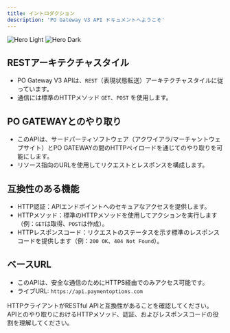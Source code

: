 ```yaml
---
title: イントロダクション
description: 'PO Gateway V3 API ドキュメントへようこそ'
---
```


<img
  className="block dark:hidden"
  src="/images/api-paymentoptions.png"
  alt="Hero Light"
/>
<img
  className="hidden dark:block"
  src="/images/api-paymentoptions.png"
  alt="Hero Dark"
/>

## RESTアーキテクチャスタイル

- PO Gateway V3 APIは、`REST`（表現状態転送）アーキテクチャスタイルに従っています。
- 通信には標準のHTTPメソッド `GET`、`POST` を使用します。

## PO GATEWAYとのやり取り
- このAPIは、サードパーティソフトウェア（アクワイアラ/マーチャントウェブサイト）とPO GATEWAYの間のHTTPペイロードを通じてのやり取りを可能にします。
- リソース指向のURLを使用してリクエストとレスポンスを構成します。

## 互換性のある機能 
- HTTP認証：APIエンドポイントへのセキュアなアクセスを提供します。
- HTTPメソッド：標準のHTTPメソッドを使用してアクションを実行します（例：`GET`は取得、`POST`は作成）。
- HTTPレスポンスコード：リクエストのステータスを示す標準のレスポンスコードを提供します（例：`200 OK`、`404 Not Found`）。

## ベースURL
- このAPIは、安全な通信のためにHTTPS経由でのみアクセス可能です。
- ライブURL: `https://api.paymentoptions.com`

<Info>
HTTPクライアントがRESTful APIと互換性があることを確認してください。
APIとのやり取りにおけるHTTPメソッド、認証、およびレスポンスコードの役割を理解してください。
</Info>

